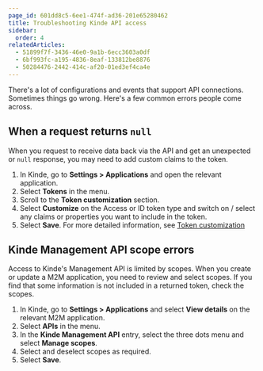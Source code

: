 ```yaml
---
page_id: 601dd8c5-6ee1-474f-ad36-201e65280462
title: Troubleshooting Kinde API access
sidebar:
  order: 4
relatedArticles:
  - 51899f7f-3436-46e0-9a1b-6ecc3603a0df
  - 6bf993fc-a195-4836-8eaf-133812be8876
  - 50284476-2442-414c-af20-01ed3ef4ca4e
---
```


There's a lot of configurations and events that support API connections. Sometimes things go wrong. Here's a few common errors people come across.

## When a request returns `null`

When you request to receive data back via the API and get an unexpected or `null` response, you may need to add custom claims to the token.

1. In Kinde, go to **Settings > Applications** and open the relevant application.
2. Select **Tokens** in the menu.
3. Scroll to the **Token customization** section.
4. Select **Customize** on the Access or ID token type and switch on / select any claims or properties you want to include in the token.
5. Select **Save**.
For more detailed information, see [Token customization](/build/tokens/token-customization/)

## Kinde Management API scope errors

Access to Kinde's Management API is limited by scopes. When you create or update a M2M application, you need to review and select scopes. If you find that some information is not included in a returned token, check the scopes.

1. In Kinde, go to **Settings > Applications** and select **View details** on the relevant M2M application.
2. Select **APIs** in the menu.
3. In the **Kinde Management API** entry, select the three dots menu and select **Manage scopes**.
4. Select and deselect scopes as required. 
5. Select **Save**.
